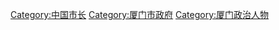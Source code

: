 [[Category:中国市长|Category:中国市长]]
[[Category:厦门市政府|Category:厦门市政府]]
[[Category:厦门政治人物|Category:厦门政治人物]]